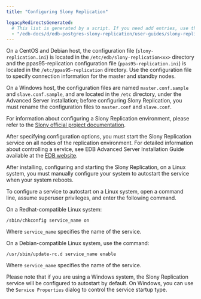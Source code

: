 ```yaml
---
title: "Configuring Slony Replication"

legacyRedirectsGenerated:
  # This list is generated by a script. If you need add entries, use the `legacyRedirects` key.
  - "/edb-docs/d/edb-postgres-slony-replication/user-guides/slony-replication-guide/1.0/configuration_and_usage.html"
---
```


<div id="configuring_slony" class="registered_link"></div>

On a CentOS and Debian host, the configuration file (`slony-replication.ini`) is located in the `/etc/edb/slony-replication<xx>` directory and the ppas95-replication configuration file (`ppas95-replication.ini`) is located in the `/etc/ppas95-replication` directory. Use the configuration file to specify connection information for the master and standby nodes.

On a Windows host, the configuration files are named `master.conf.sample` and `slave.conf.sample`, and are located in the `/etc` directory, under the Advanced Server installation; before configuring Slony Replication, you must rename the configuration files to `master.conf` and `slave.conf`.

For information about configuring a Slony Replication environment, please refer to the [Slony official project documentation](https://www.slony.info/adminguide/2.2/doc/adminguide/slony.pdf).

After specifying configuration options, you must start the Slony Replication service on all nodes of the replication environment. For detailed information about controlling a service, see EDB Advanced Server Installation Guide available at the [EDB website](/epas/latest/).

After installing, configuring and starting the Slony Replication, on a Linux system, you must manually configure your system to autostart the service when your system reboots.

To configure a service to autostart on a Linux system, open a command line, assume superuser privileges, and enter the following command.

On a Redhat-compatible Linux system:

```text
/sbin/chkconfig service_name on
```

Where `service_name` specifies the name of the service.

On a Debian-compatible Linux system, use the command:

```text
/usr/sbin/update-rc.d service_name enable
```

Where `service_name` specifies the name of the service.

Please note that if you are using a Windows system, the Slony Replication service will be configured to autostart by default. On Windows, you can use the `Service Properties` dialog to control the service startup type.
